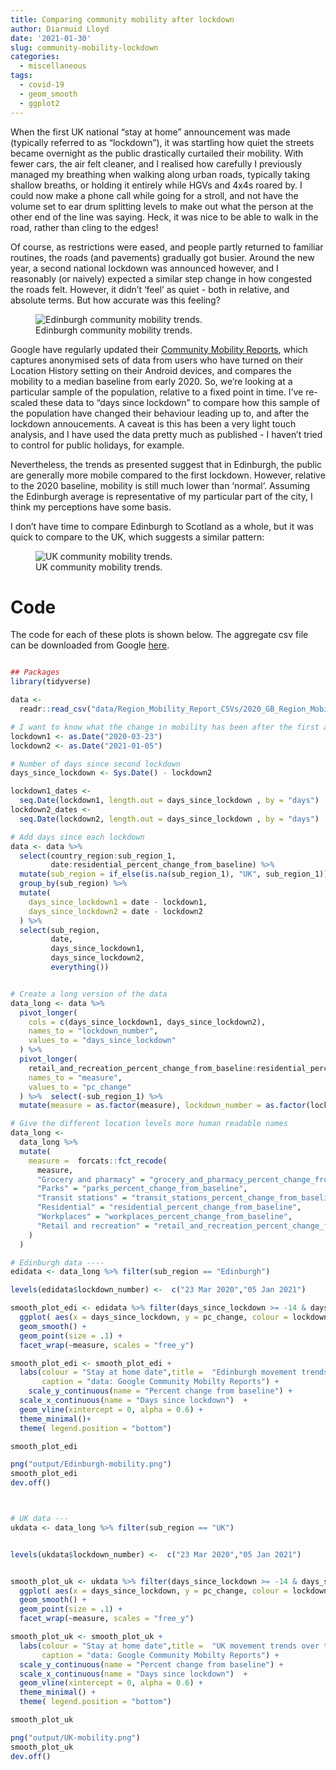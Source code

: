 ```yaml
---
title: Comparing community mobility after lockdown
author: Diarmuid Lloyd
date: '2021-01-30'
slug: community-mobility-lockdown
categories: 
  - miscellaneous
tags:
  - covid-19 
  - geom_smooth
  - ggplot2
---
```


When the first UK national "stay at home" announcement was made (typically referred to as "lockdown"), it was startling how quiet the streets became overnight as the public drastically curtailed their mobility. With fewer cars, the air felt cleaner, and I realised how carefully I previously managed my breathing when walking along urban roads, typically taking shallow breaths, or holding it entirely while HGVs and 4x4s roared by. I could now make a phone call while going for a stroll, and not have the volume set to ear drum splitting levels to make out what the person at the other end of the line was saying. Heck, it was nice to be able to walk in the road, rather than cling to the edges!

Of course, as restrictions were eased, and people partly returned to familiar routines, the roads (and pavements) gradually got busier. Around the new year, a second national lockdown was announced however, and I reasonably (or naively) expected a similar step change in how congested the roads felt. However, it didn't 'feel' as quiet - both in relative, and absolute terms. But how accurate was this feeling?

![Edinburgh community mobility trends.](/img/Edinburgh-mobility.png)

Google have regularly updated their [Community Mobility Reports](https://www.google.com/covid19/mobility/), which captures anonymised sets of data from users who have turned on their Location History setting on their Android devices, and compares the mobility to a median baseline from early 2020. So, we're looking at a particular sample of the population, relative to a fixed point in time. I've re-scaled these data to "days since lockdown" to compare how this sample of the population have changed their behaviour leading up to, and after the lockdown annoucements. A caveat is this has been a very light touch analysis, and I have used the data pretty much as published - I haven't tried to control for public holidays, for example.

Nevertheless, the trends as presented  suggest that in Edinburgh, the public are generally more mobile compared to the first lockdown. However, relative to the 2020 baseline, mobility is still much lower than 'normal'. Assuming the Edinburgh average is representative of my particular part of the city, I think my perceptions have some basis.

I don't have time to compare Edinburgh to Scotland as a whole, but it was quick to compare to the UK, which suggests a similar pattern:

![UK community mobility trends.](/img/UK-mobility.png)


# Code

The code for each of these plots is shown below. The aggregate csv file can be downloaded from Google [here](https://www.gstatic.com/covid19/mobility/Region_Mobility_Report_CSVs.zip).



```r

## Packages
library(tidyverse)

data <-
  readr::read_csv("data/Region_Mobility_Report_CSVs/2020_GB_Region_Mobility_Report.csv")

# I want to know what the change in mobility has been after the first and second major lockdowns in Scotland
lockdown1 <- as.Date("2020-03-23")
lockdown2 <- as.Date("2021-01-05")

# Number of days since second lockdown
days_since_lockdown <- Sys.Date() - lockdown2

lockdown1_dates <-
  seq.Date(lockdown1, length.out = days_since_lockdown , by = "days")
lockdown2_dates <-
  seq.Date(lockdown2, length.out = days_since_lockdown , by = "days")

# Add days since each lockdown
data <- data %>%
  select(country_region:sub_region_1,
         date:residential_percent_change_from_baseline) %>%
  mutate(sub_region = if_else(is.na(sub_region_1), "UK", sub_region_1)) %>%
  group_by(sub_region) %>%
  mutate(
    days_since_lockdown1 = date - lockdown1,
    days_since_lockdown2 = date - lockdown2
  ) %>%
  select(sub_region,
         date,
         days_since_lockdown1,
         days_since_lockdown2,
         everything())


# Create a long version of the data
data_long <- data %>%
  pivot_longer(
    cols = c(days_since_lockdown1, days_since_lockdown2),
    names_to = "lockdown_number",
    values_to = "days_since_lockdown"
  ) %>%
  pivot_longer(
    retail_and_recreation_percent_change_from_baseline:residential_percent_change_from_baseline,
    names_to = "measure",
    values_to = "pc_change"
  ) %>%  select(-sub_region_1) %>%
  mutate(measure = as.factor(measure), lockdown_number = as.factor(lockdown_number))

# Give the different location levels more human readable names
data_long <-
  data_long %>%
  mutate(
    measure =  forcats::fct_recode(
      measure,
      "Grocery and pharmacy" = "grocery_and_pharmacy_percent_change_from_baseline",
      "Parks" = "parks_percent_change_from_baseline",
      "Transit stations" = "transit_stations_percent_change_from_baseline",
      "Residential" = "residential_percent_change_from_baseline",
      "Workplaces" = "workplaces_percent_change_from_baseline",
      "Retail and recreation" = "retail_and_recreation_percent_change_from_baseline"
    )
  ) 

# Edinburgh data ----
edidata <- data_long %>% filter(sub_region == "Edinburgh") 

levels(edidata$lockdown_number) <-  c("23 Mar 2020","05 Jan 2021")

smooth_plot_edi <- edidata %>% filter(days_since_lockdown >= -14 & days_since_lockdown < 30 ) %>% 
  ggplot( aes(x = days_since_lockdown, y = pc_change, colour = lockdown_number) ) +
  geom_smooth() +
  geom_point(size = .1) +
  facet_wrap(~measure, scales = "free_y") 

smooth_plot_edi <- smooth_plot_edi + 
  labs(colour = "Stay at home date",title =  "Edinburgh movement trends over time by place category",
       caption = "data: Google Community Mobilty Reports") +
    scale_y_continuous(name = "Percent change from baseline") +
  scale_x_continuous(name = "Days since lockdown")  +
  geom_vline(xintercept = 0, alpha = 0.6) +
  theme_minimal()+
  theme( legend.position = "bottom") 

smooth_plot_edi

png("output/Edinburgh-mobility.png")
smooth_plot_edi
dev.off()



# UK data ---
ukdata <- data_long %>% filter(sub_region == "UK") 


levels(ukdata$lockdown_number) <-  c("23 Mar 2020","05 Jan 2021")


smooth_plot_uk <- ukdata %>% filter(days_since_lockdown >= -14 & days_since_lockdown < 30 ) %>% 
  ggplot( aes(x = days_since_lockdown, y = pc_change, colour = lockdown_number) ) +
  geom_smooth() +
  geom_point(size = .1) +
  facet_wrap(~measure, scales = "free_y") 

smooth_plot_uk <- smooth_plot_uk + 
  labs(colour = "Stay at home date",title =  "UK movement trends over time by place category",
       caption = "data: Google Community Mobilty Reports") +
  scale_y_continuous(name = "Percent change from baseline") +
  scale_x_continuous(name = "Days since lockdown")  +
  geom_vline(xintercept = 0, alpha = 0.6) +
  theme_minimal() +
  theme( legend.position = "bottom")

smooth_plot_uk

png("output/UK-mobility.png")
smooth_plot_uk
dev.off()
 

```

